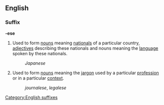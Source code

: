 ==English==
===Suffix===
[[Category:English suffixes]]
'''-ese'''

#Used to form [[noun]]s meaning [[national]]s of a particular country, [[adjective]]s describing these nationals and nouns meaning the [[language]] spoken by these nationals.
#:''Japanese''
#Used to form [[noun]]s meaning the [[jargon]] used by a particular [[profession]] or in a particular [[context]].
#:''journalese'', ''legalese''
